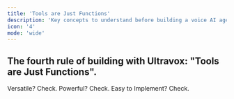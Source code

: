 ```yaml
---
title: 'Tools are Just Functions'
description: 'Key concepts to understand before building a voice AI agent.'
icon: '4'
mode: 'wide'
---
```



## The fourth rule of building with Ultravox: "Tools are Just Functions".

<ToolsPossibilities />

Versatile? Check. Powerful? Check. Easy to Implement? Check.